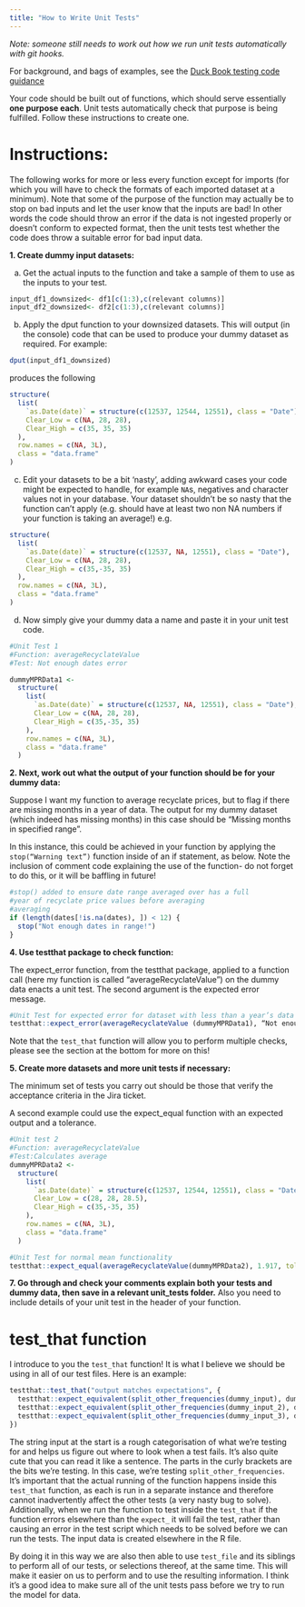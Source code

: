 ```yaml
---
title: "How to Write Unit Tests"
---
```


*Note: someone still needs to work out how we run unit tests automatically with git hooks.*

For background, and bags of examples, see the [Duck Book testing code guidance](https://best-practice-and-impact.github.io/qa-of-code-guidance/testing_code.html)

Your code should be built out of functions, which should serve essentially **one purpose each**. Unit tests automatically check that purpose is being fulfilled. Follow these instructions to create one.

# Instructions:

The following works for more or less every function except for imports (for which you will have to check the formats of each imported dataset at a minimum). Note that some of the purpose of the function may actually be to stop on bad inputs and let the user know that the inputs are bad! In other words the code should throw an error if the data is not ingested properly or doesn't conform to expected format, then the unit tests test whether the code does throw a suitable error for bad input data.

**1. Create dummy input datasets:**

a.  Get the actual inputs to the function and take a sample of them to use as the inputs to your test.

```r

input_df1_downsized<- df1[c(1:3),c(relevant columns)]
input_df2_downsized<- df2[c(1:3),c(relevant columns)]

```

b.  Apply the dput function to your downsized datasets. This will output (in the console) code that can be used to produce your dummy dataset as required. For example:

```r
dput(input_df1_downsized)
```

produces the following

```r
structure(
  list(
    `as.Date(date)` = structure(c(12537, 12544, 12551), class = "Date"),
    Clear_Low = c(NA, 28, 28),
    Clear_High = c(35, 35, 35)
  ),
  row.names = c(NA, 3L),
  class = "data.frame"
)
```

c.  Edit your datasets to be a bit 'nasty', adding awkward cases your code might be expected to handle, for example `NA`s, negatives and character values not in your database. Your dataset shouldn't be so nasty that the function can't apply (e.g. should have at least two non NA numbers if your function is taking an average!) e.g.

```r
structure(
  list(
    `as.Date(date)` = structure(c(12537, NA, 12551), class = "Date"),
    Clear_Low = c(NA, 28, 28),
    Clear_High = c(35,-35, 35)
  ),
  row.names = c(NA, 3L),
  class = "data.frame"
)
```

d.  Now simply give your dummy data a name and paste it in your unit test code.

```r
#Unit Test 1
#Function: averageRecyclateValue
#Test: Not enough dates error

dummyMPRData1 <-
  structure(
    list(
      `as.Date(date)` = structure(c(12537, NA, 12551), class = "Date"),
      Clear_Low = c(NA, 28, 28),
      Clear_High = c(35,-35, 35)
    ),
    row.names = c(NA, 3L),
    class = "data.frame"
  )
```

**2. Next, work out what the output of your function should be for your dummy data:**

Suppose I want my function to average recyclate prices, but to flag if there are missing months in a year of data. The output for my dummy dataset (which indeed has missing months) in this case should be "Missing months in specified range".

In this instance, this could be achieved in your function by applying the `stop(“Warning text”)` function inside of an if statement, as below. Note the inclusion of comment code explaining the use of the function- do not forget to do this, or it will be baffling in future!

```r
#stop() added to ensure date range averaged over has a full
#year of recyclate price values before averaging
#averaging
if (length(dates[!is.na(dates), ]) < 12) {
  stop("Not enough dates in range!")
}

```

**4. Use testthat package to check function:**

The expect_error function, from the testthat package, applied to a function call (here my function is called "averageRecyclateValue") on the dummy data enacts a unit test. The second argument is the expected error message.

```r
#Unit Test for expected error for dataset with less than a year’s data
testthat::expect_error(averageRecyclateValue (dummyMPRData1), “Not enough dates in range!”)
```

Note that the `test_that` function will allow you to perform multiple checks, please see the section at the bottom for more on this!

**5. Create more datasets and more unit tests if necessary:**

The minimum set of tests you carry out should be those that verify the acceptance criteria in the Jira ticket.

A second example could use the expect_equal function with an expected output and a tolerance.

```r
#Unit test 2
#Function: averageRecyclateValue
#Test:Calculates average
dummyMPRData2 <-
  structure(
    list(
      `as.Date(date)` = structure(c(12537, 12544, 12551), class = "Date"),
      Clear_Low = c(28, 28, 28.5),
      Clear_High = c(35,-35, 35)
    ),
    row.names = c(NA, 3L),
    class = "data.frame"
  )

#Unit Test for normal mean functionality
testthat::expect_equal(averageRecyclateValue(dummyMPRData2), 1.917, tolerance=0.001)
```

**7. Go through and check your comments explain both your tests and dummy data, then save in a relevant unit_tests folder.** Also you need to include details of your unit test in the header of your function.

# test_that function

I introduce to you the `test_that` function! It is what I believe we should be using in all of our test files. Here is an example:

```r
testthat::test_that("output matches expectations", {
  testthat::expect_equivalent(split_other_frequencies(dummy_input), dummy_output)
  testthat::expect_equivalent(split_other_frequencies(dummy_input_2), dummy_output_2)
  testthat::expect_equivalent(split_other_frequencies(dummy_input_3), dummy_output_3)
})
```

The string input at the start is a rough categorisation of what we're testing for and helps us figure out where to look when a test fails. It's also quite cute that you can read it like a sentence.
The parts in the curly brackets are the bits we're testing. In this case, we're testing `split_other_frequencies`. It's important that the actual running of the function happens inside this `test_that` function, as each is run in a separate instance and therefore cannot inadvertently affect the other tests (a very nasty bug to solve). Additionally, when we run the function to test inside the `test_that` if the function errors elsewhere than the `expect_` it will fail the test, rather than causing an error in the test script which needs to be solved before we can run the tests.
The input data is created elsewhere in the R file.
 
By doing it in this way we are also then able to use `test_file` and its siblings to perform all of our tests, or selections thereof, at the same time. This will make it easier on us to perform and to use the resulting information. I think it's a good idea to make sure all of the unit tests pass before we try to run the model for data.